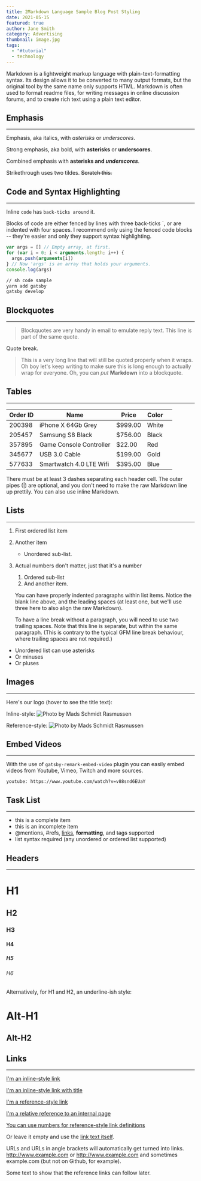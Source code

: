 ```yaml
---
title: 2Markdown Language Sample Blog Post Styling
date: 2021-05-15
featured: true
author: Jane Smith
category: Advertising
thumbnail: image.jpg
tags:
  - "#tutorial"
  - technology
---
```

Markdown is a lightweight markup language with plain-text-formatting syntax. Its design allows it to be converted to many output formats, but the original tool by the same name only supports HTML. Markdown is often used to format readme files, for writing messages in online discussion forums, and to create rich text using a plain text editor.

## Emphasis

- - -

Emphasis, aka italics, with *asterisks* or *underscores*.

Strong emphasis, aka bold, with **asterisks** or **underscores**.

Combined emphasis with **asterisks and *underscores***.

Strikethrough uses two tildes. ~~Scratch this.~~

## Code and Syntax Highlighting

- - -

Inline `code` has `back-ticks around` it.

Blocks of code are either fenced by lines with three back-ticks `, or are indented with four spaces. I recommend only using the fenced code blocks -- they're easier and only they support syntax highlighting.

```javascript
var args = [] // Empty array, at first.
for (var i = 0; i < arguments.length; i++) {
  args.push(arguments[i])
} // Now 'args' is an array that holds your arguments.
console.log(args)
```

```sh
// sh code sample
yarn add gatsby
gatsby develop
```

## Blockquotes

- - -

> Blockquotes are very handy in email to emulate reply text.
> This line is part of the same quote.

Quote break.

> This is a very long line that will still be quoted properly when it wraps. Oh boy let's keep writing to make sure this is long enough to actually wrap for everyone. Oh, you can *put* **Markdown** into a blockquote.

## Tables

- - -

| Order ID | Name                    | Price   | Color |     |
| -------- | ----------------------- | ------- | ----- | --- |
| 200398   | iPhone X 64Gb Grey      | $999.00 | White |     |
| 205457   | Samsung S8 Black        | $756.00 | Black |     |
| 357895   | Game Console Controller | $22.00  | Red   |     |
| 345677   | USB 3.0 Cable           | $199.00 | Gold  |     |
| 577633   | Smartwatch 4.0 LTE Wifi | $395.00 | Blue  |     |

There must be at least 3 dashes separating each header cell.
The outer pipes (|) are optional, and you don't need to make the
raw Markdown line up prettily. You can also use inline Markdown.

## Lists

- - -

1. First ordered list item
2. Another item

   * Unordered sub-list.
3. Actual numbers don't matter, just that it's a number

   1. Ordered sub-list
   2. And another item.

   You can have properly indented paragraphs within list items. Notice the blank line above, and the leading spaces (at least one, but we'll use three here to also align the raw Markdown).

   To have a line break without a paragraph, you will need to use two trailing spaces.
   Note that this line is separate, but within the same paragraph.
   (This is contrary to the typical GFM line break behaviour, where trailing spaces are not required.)

* Unordered list can use asterisks
* Or minuses
* Or pluses

## Images

- - -

Here's our logo (hover to see the title text):

Inline-style:
![Photo by Mads Schmidt Rasmussen](./image-markdown.jpg "Photo by Mads Schmidt Rasmussen on Unsplash")

Reference-style:
![Photo by Mads Schmidt Rasmussen](./image-markdown.jpg "Photo by Mads Schmidt Rasmussen on Unsplash")

## Embed Videos

- - -

With the use of `gatsby-remark-embed-video` plugin you can easily embed videos from Youtube, Vimeo, Twitch and more sources.

`youtube: https://www.youtube.com/watch?v=v88snd6EUaY`

## Task List

- - -

* this is a complete item
* this is an incomplete item
* @mentions, #refs, [links](<>),
      **formatting**, and <del>tags</del>
      supported
* list syntax required (any
      unordered or ordered list
      supported)

## Headers

- - -

# H1

## H2

### H3

#### H4

##### H5

###### H6

Alternatively, for H1 and H2, an underline-ish style:

# Alt-H1

## Alt-H2

## Links

- - -

[I'm an inline-style link](https://www.google.com)

[I'm an inline-style link with title](https://www.google.com "Google's Homepage")

[I'm a reference-style link](https://www.mozilla.org)

[I'm a relative reference to an internal page](../contact)

[You can use numbers for reference-style link definitions](http://slashdot.org)

Or leave it empty and use the [link text itself](http://www.reddit.com).

URLs and URLs in angle brackets will automatically get turned into links.
http://www.example.com or <http://www.example.com> and sometimes
example.com (but not on Github, for example).

Some text to show that the reference links can follow later.